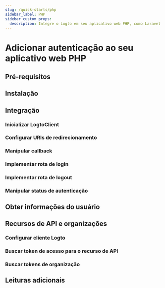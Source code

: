 ```yaml
---
slug: /quick-starts/php
sidebar_label: PHP
sidebar_custom_props:
  description: Integre o Logto em seu aplicativo web PHP, como Laravel.
---
```




# Adicionar autenticação ao seu aplicativo web PHP

<PhpGuideTip />

## Pré-requisitos

<Prerequisites />

## Instalação

<Installation />

## Integração

### Inicializar LogtoClient

<InitLogtoClient />

### Configurar URIs de redirecionamento

<SignInFlowSummary />

<AssumingUrl />

<WebConfigureRedirectUris />

### Manipular callback

<ImplementCallbackRoute />

### Implementar rota de login

<ImplementSignInRoute />

### Implementar rota de logout

<ImplementSignOutRoute />

### Manipular status de autenticação

<HandleAuthenticationStatus />

<Checkpoint />

## Obter informações do usuário

<GetUserInformation />

## Recursos de API e organizações

<ApiResourcesDescription />

### Configurar cliente Logto

<ConfigApiResources />

### Buscar token de acesso para o recurso de API

<FetchAccessTokenForApiResources />

### Buscar tokens de organização

<FetchOrganizationTokenForUser />

## Leituras adicionais

<FurtherReadings />

